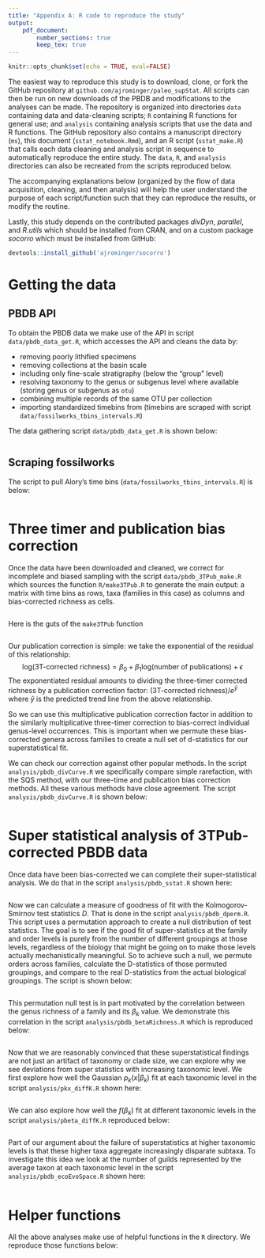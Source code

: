 ```yaml
---
title: "Appendix A: R code to reproduce the study"
output: 
    pdf_document:
        number_sections: true
        keep_tex: true
---
```


```r
knitr::opts_chunk$set(echo = TRUE, eval=FALSE)
```

\newcommand{\beginappendix}{%
  \setcounter{table}{0}
  \renewcommand{\thetable}{A\arabic{table}}%
  \setcounter{figure}{0}
  \renewcommand{\thefigure}{A\arabic{figure}}%
  \setcounter{section}{0}
  \renewcommand{\thesection}{A\arabic{section}}%
}

\beginappendix


The easiest way to reproduce this study is to download, clone, or fork the GitHub repository at `github.com/ajrominger/paleo_supStat`. All scripts can then be run on new downloads of the PBDB and modifications to the analyses can be made. The repository is organized into directories `data` containing data and data-cleaning scripts; `R` containing R functions for general use; and `analysis` containing analysis scripts that use the data and R functions. The GitHub repository also contains a manuscript directory (`ms`), this document (`sstat_notebook.Rmd`), and an R script (`sstat_make.R`) that calls each data cleaning and analysis script in sequence to automatically reproduce the entire study. The `data`, `R`, and `analysis` directories can also be recreated from the scripts reproduced below.  

The accompanying explanations below (organized by the flow of data acquisition, cleaning, and then analysis) will help the user understand the purpose of each script/function such that they can reproduce the results, or modify the routine.

Lastly, this study depends on the contributed packages *divDyn*, *parallel*, and *R.utils* which should be installed from CRAN, and on a custom package *socorro* which must be installed from GitHub:

```r
devtools::install_github('ajrominger/socorro')
```


# Getting the data

## PBDB API

To obtain the PBDB data we make use of the API in script `data/pbdb_data_get.R`, which accesses the API and cleans the data by:

- removing poorly lithified specimens
- removing collections at the basin scale
- including only fine-scale stratigraphy (below the "group" level)
- resolving taxonomy to the genus or subgenus level where available (storing genus or subgenus as `otu`)
- combining multiple records of the same OTU per collection
- importing standardized timebins from \url{fossilworks.org} (timebins are scraped with script `data/fossilworks_tbins_intervals.R`)

The data gathering script `data/pbdb_data_get.R` is shown below:

```r
```


## Scraping fossilworks

The script to pull Alory's time bins (`data/fossilworks_tbins_intervals.R`) is below: 

```r
```


# Three timer and publication bias correction

Once the data have been downloaded and cleaned, we correct for incomplete and biased sampling with the script `data/pbdb_3TPub_make.R` which sources the function `R/make3TPub.R` to generate the main output: a matrix with time bins as rows, taxa (families in this case) as columns and bias-corrected richness as cells.

```r
```

Here is the guts of the `make3TPub` function
```r
```


Our publication correction is simple: we take the exponential of the residual of this relationship:
$$
\text{log(3T-corrected richness)} = \beta_0 + \beta_1 \text{log(number of publications)} + \epsilon
$$
The exponentiated residual amounts to dividing the three-timer corrected richness by a publication correction factor: $\text{(3T-corrected richness)} / e^{\hat{y}}$ where $\hat{y}$ is the predicted trend line from the above relationship.

So we can use this multiplicative publication correction factor in addition to the similarly multiplicative three-timer correction to bias-correct individual genus-level occurrences. This is important when we permute these bias-corrected genera across families to create a null set of d-statistics for our superstatistical fit.


We can check our correction against other popular methods.  In the script `analysis/pbdb_divCurve.R` we specifically compare simple rarefaction, with the SQS method, with our three-time and publication bias correction methods.  All these various methods have close agreement.  The script `analysis/pbdb_divCurve.R` is shown below:

```r
```


# Super statistical analysis of 3TPub-corrected PBDB data

Once data have been bias-corrected we can complete their super-statistical analysis.  We do that in the script `analysis/pbdb_sstat.R` shown here:

```r
```


Now we can calculate a measure of goodness of fit with the Kolmogorov-Smirnov test statistics $D$. That is done in the script `analysis/pbdb_dperm.R`. This script uses a permutation approach to create a null distribution of test statistics.  The goal is to see if the good fit of super-statistics at the family and order levels is purely from the number of different groupings at those levels, regardless of the biology that might be going on to make those levels actually mechanistically meaningful.  So to achieve such a null, we permute orders across families, calculate the D-statistics of those permuted groupings, and compare to the real D-statistics from the actual biological groupings.  The script is shown below:

```r
```


This permutation null test is in part motivated by the correlation between the genus richness of a family and its $\beta_k$ value.  We demonstrate this correlation in the script `analysis/pbdb_betaRichness.R` which is reproduced below:

```r
```


Now that we are reasonably convinced that these superstatistical findings are not just an artifact of taxonomy or clade size, we can explore why we see deviations from super statistics with increasing taxonomic level. We first explore how well the Gaussian $p_k(x | \beta_k)$ fit at each taxonomic level in the script `analysis/pkx_diffK.R` shown here:

```r
```

We can also explore how well the $f(\beta_k)$ fit at different taxonomic levels in the script `analysis/pbeta_diffK.R` reproduced below:

```r
```


Part of our argument about the failure of superstatistics at higher taxonomic levels is that these higher taxa aggregate increasingly disparate subtaxa.  To investigate this idea we look at the number of guilds represented by the average taxon at each taxonomic level in the script `analysis/pbdb_ecoEvoSpace.R` shown here:

```r
```


# Helper functions

All the above analyses make use of helpful functions in the `R` directory. We reproduce those functions below:

```r
```

```r
```

```r
```

```r
```

```r
```

```r
```

```r
```

```r
```
